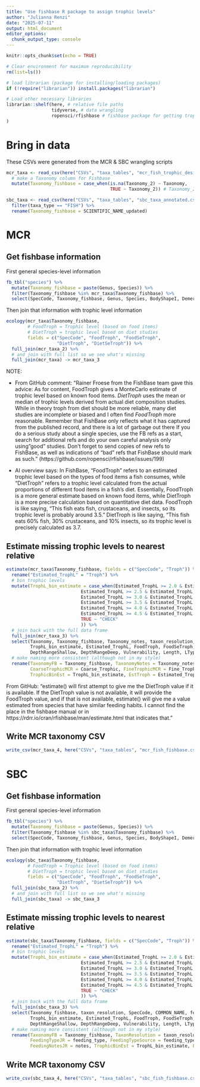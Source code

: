 ```yaml
---
title: "Use fishbase R package to assign trophic levels"
author: "Julianna Renzi"
date: "2025-07-11"
output: html_document
editor_options: 
  chunk_output_type: console
---
```


```r
knitr::opts_chunk$set(echo = TRUE)
```

```r
# Clear environment for maximum reproducibility
rm(list=ls())

# load librarian (package for installing/loading packages)
if (!require("librarian")) install.packages("librarian")

# Load other necessary libraries
librarian::shelf(here, # relative file paths
                 tidyverse, # data wrangling
                 ropensci/rfishbase # fishbase package for getting trophic levels
)
```

# Bring in data

These CSVs were generated from the MCR & SBC wrangling scripts

```r
mcr_taxa <- read_csv(here("CSVs", "taxa_tables", "mcr_fish_trophic_designations_annotated.csv")) %>% 
  # make a Taxonomy column for Fishbase
  mutate(Taxonomy_fishbase = case_when(is.na(Taxonomy_2) ~ Taxonomy, 
                                       TRUE ~ Taxonomy_2)) # Taxonomy_2 is for taxa that need different search names (e.g., updates to taxonomy, new spp)

sbc_taxa <- read_csv(here("CSVs", "taxa_tables", "sbc_taxa_annotated.csv")) %>% 
  filter(taxa_type == "FISH") %>% 
  rename(Taxonomy_fishbase = SCIENTIFIC_NAME_updated)
```

# MCR 

## Get fishbase information

First general species-level information

```r
fb_tbl("species") %>% 
  mutate(Taxonomy_fishbase = paste(Genus, Species)) %>%
  filter(Taxonomy_fishbase %in% mcr_taxa$Taxonomy_fishbase) %>% 
  select(SpecCode, Taxonomy_fishbase, Genus, Species, BodyShapeI, DemersPelag, DepthRangeShallow, DepthRangeDeep, Vulnerability, Length, LTypeMaxM, PD50) -> mcr_taxa_2
```

Then join that information with trophic level information

```r
ecology(mcr_taxa$Taxonomy_fishbase,
        # FoodTroph = Trophic level (based on food items)
        # DietTroph = trophic level based on diet studies
        fields = c("SpecCode", "FoodTroph", "FoodSeTroph",
                   "DietTroph", "DietSeTroph")) %>% 
  full_join(mcr_taxa_2) %>% 
  # and join with full list so we see what's missing
  full_join(mcr_taxa) -> mcr_taxa_3
```

NOTE: 

- From GitHub comment: "Rainer Froese from the FishBase team gave this advice: As for content, FoodTroph gives a MonteCarlo estimate of trophic level based on known food items. *DietTroph* uses the mean or median of trophic levels derived from actual diet composition studies. While in theory troph from diet should be more reliable, many diet studies are incomplete or biased and I often find *FoodTroph* more reasonable. Remember that FishBase only reflects what it has captured from the published record, and there is a lot of garbage out there If you do a serious study about a single species, use the FB refs as a start, search for additional refs and do your own careful analysis only using "good" studies. Don't forget to send copies of new refs to FishBase, as well as indications of "bad" refs that FishBase should mark as such." (https://github.com/ropensci/rfishbase/issues/199) 

- AI overview says: In FishBase, "FoodTroph" refers to an estimated trophic level based on the types of food items a fish consumes, while "DietTroph" refers to a trophic level calculated from the actual proportions of different food items in a fish's diet. Essentially, FoodTroph is a more general estimate based on known food items, while DietTroph is a more precise calculation based on quantitative diet data. FoodTroph is like saying, "This fish eats fish, crustaceans, and insects, so its trophic level is probably around 3.5." DietTroph is like saying, "This fish eats 60% fish, 30% crustaceans, and 10% insects, so its trophic level is precisely calculated as 3.7.

## Estimate missing trophic levels to nearest relative

```r
estimate(mcr_taxa$Taxonomy_fishbase, fields = c("SpecCode", "Troph")) %>% 
  rename("Estimated_TrophL" = "Troph") %>% 
  # bin trophic levels
  mutate(TrophL_bin_estimate = case_when(Estimated_TrophL >= 2.0 & Estimated_TrophL < 2.5 ~ "2-2.49",
                            Estimated_TrophL >= 2.5 & Estimated_TrophL < 3.0 ~ "2.5-2.99",
                            Estimated_TrophL >= 3.0 & Estimated_TrophL < 3.5 ~ "3-3.49",
                            Estimated_TrophL >= 3.5 & Estimated_TrophL < 4.0 ~ "3.5-3.99",
                            Estimated_TrophL >= 4.0 & Estimated_TrophL < 4.5 ~ "4-4.49",
                            Estimated_TrophL >= 4.5 & Estimated_TrophL < 5.0 ~ "4.5-5.99",
                            TRUE ~ "CHECK"
                            )) %>% 
  # join back with the full data frame
  full_join(mcr_taxa_3) %>% 
  select(Taxonomy, Taxonomy_fishbase, Taxonomy_notes, taxon_resolution, SpecCode, Coarse_Trophic, Fine_Trophic, 
         TrophL_bin_estimate, Estimated_TrophL, FoodTroph, FoodSeTroph, DietTroph, DietSeTroph, BodyShapeI, DemersPelag, 
         DepthRangeShallow, DepthRangeDeep, Vulnerability, Length, LTypeMaxM, PD50) %>% 
  # make naming more consistent (although not in my style)
  rename(TaxonomyFB = Taxonomy_fishbase, TaxonomyNotes = Taxonomy_notes, TaxonResolution = taxon_resolution, 
         CoarseTrophicMCR = Coarse_Trophic, FineTrophicMCR = Fine_Trophic,
         TrophicBinEst = TrophL_bin_estimate, EstTroph = Estimated_TrophL) -> mcr_taxa_4
```

From GitHub: "estimate() will first attempt to give me the DietTroph value if it is available. If the DietTroph value is not available, it will provide the FoodTroph value, and if that is not available, estimate() will give me a value estimated from species that have similar feeding habits. I cannot find the place in the fishbase manual or in https://rdrr.io/cran/rfishbase/man/estimate.html that indicates that."

## Write MCR taxonomy CSV

```r
write_csv(mcr_taxa_4, here("CSVs", "taxa_tables", "mcr_fish_fishbase.csv"))
```

# SBC

## Get fishbase information

First general species-level information

```r
fb_tbl("species") %>% 
  mutate(Taxonomy_fishbase = paste(Genus, Species)) %>%
  filter(Taxonomy_fishbase %in% sbc_taxa$Taxonomy_fishbase) %>% 
  select(SpecCode, Taxonomy_fishbase, Genus, Species, BodyShapeI, DemersPelag, DepthRangeShallow, DepthRangeDeep, Vulnerability, Length, LTypeMaxM, PD50) -> sbc_taxa_2
```

Then join that information with trophic level information

```r
ecology(sbc_taxa$Taxonomy_fishbase,
        # FoodTroph = Trophic level (based on food items)
        # DietTroph = trophic level based on diet studies
        fields = c("SpecCode", "FoodTroph", "FoodSeTroph",
                   "DietTroph", "DietSeTroph")) %>% 
  full_join(sbc_taxa_2) %>% 
  # and join with full list so we see what's missing
  full_join(sbc_taxa) -> sbc_taxa_3
```

## Estimate missing trophic levels to nearest relative

```r
estimate(sbc_taxa$Taxonomy_fishbase, fields = c("SpecCode", "Troph")) %>% 
  rename("Estimated_TrophL" = "Troph") %>% 
  # bin trophic levels
  mutate(TrophL_bin_estimate = case_when(Estimated_TrophL >= 2.0 & Estimated_TrophL < 2.5 ~ "2-2.49",
                            Estimated_TrophL >= 2.5 & Estimated_TrophL < 3.0 ~ "2.5-2.99",
                            Estimated_TrophL >= 3.0 & Estimated_TrophL < 3.5 ~ "3-3.49",
                            Estimated_TrophL >= 3.5 & Estimated_TrophL < 4.0 ~ "3.5-3.99",
                            Estimated_TrophL >= 4.0 & Estimated_TrophL < 4.5 ~ "4-4.49",
                            Estimated_TrophL >= 4.5 & Estimated_TrophL < 5.0 ~ "4.5-5.99",
                            TRUE ~ "CHECK"
                            )) %>% 
  # join back with the full data frame
  full_join(sbc_taxa_3) %>% 
  select(Taxonomy_fishbase, taxon_resolution, SpecCode, COMMON_NAME, feeding_type, feeding_type_source, notes,
         TrophL_bin_estimate, Estimated_TrophL, FoodTroph, FoodSeTroph, DietTroph, DietSeTroph, BodyShapeI, DemersPelag, 
         DepthRangeShallow, DepthRangeDeep, Vulnerability, Length, LTypeMaxM, PD50) %>% 
  # make naming more consistent (although not in my style)
  rename(TaxonomyFB = Taxonomy_fishbase, TaxonResolution = taxon_resolution, CommonName = COMMON_NAME, 
         FeedingTypeJR = feeding_type, FeedingTypeSource = feeding_type_source, 
         FeedingNotesJR = notes, TrophicBinEst = TrophL_bin_estimate, EstTroph = Estimated_TrophL) -> sbc_taxa_4
```

## Write MCR taxonomy CSV

```r
write_csv(sbc_taxa_4, here("CSVs", "taxa_tables", "sbc_fish_fishbase.csv"))
```
